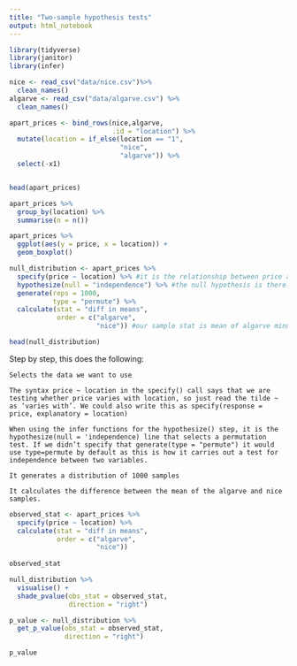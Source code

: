 ```yaml
---
title: "Two-sample hypothesis tests"
output: html_notebook
---
```


```r
library(tidyverse)
library(janitor)
library(infer)
```

```r
nice <- read_csv("data/nice.csv")%>% 
  clean_names()
algarve <- read_csv("data/algarve.csv") %>% 
  clean_names()
```

```r
apart_prices <- bind_rows(nice,algarve, 
                          .id = "location") %>% 
  mutate(location = if_else(location == "1", 
                            "nice", 
                            "algarve")) %>% 
  select(-x1)


head(apart_prices)
```

```r
apart_prices %>% 
  group_by(location) %>% 
  summarise(n = n())
```

```r
apart_prices %>% 
  ggplot(aes(y = price, x = location)) +
  geom_boxplot()
```

```r
null_distribution <- apart_prices %>% 
  specify(price ~ location) %>% #it is the relationship between price and location we are testing. This can also be written like specify(response = price, explanatory = location) 
  hypothesize(null = "independence") %>% #the null hypothesis is there is no relationship i.e. they are independent
  generate(reps = 1000, 
           type = "permute") %>% 
  calculate(stat = "diff in means", 
            order = c("algarve", 
                      "nice")) #our sample stat is mean of algarve minus mean of nice, so this is the order we specify in the calculate step

head(null_distribution)
```

Step by step, this does the following:

    Selects the data we want to use

    The syntax price ~ location in the specify() call says that we are testing whether price varies with location, so just read the tilde ~ as ‘varies with’. We could also write this as specify(response = price, explanatory = location)

    When using the infer functions for the hypothesize() step, it is the hypothesize(null = 'independence) line that selects a permutation test. If we didn’t specify that generate(type = "permute") it would use type=permute by default as this is how it carries out a test for independence between two variables.

    It generates a distribution of 1000 samples

    It calculates the difference between the mean of the algarve and nice samples.


```r
observed_stat <- apart_prices %>% 
  specify(price ~ location) %>% 
  calculate(stat = "diff in means", 
            order = c("algarve", 
                      "nice"))
  
observed_stat
```

```r
null_distribution %>%
  visualise() +
  shade_pvalue(obs_stat = observed_stat, 
               direction = "right")
```

```r
p_value <- null_distribution %>%
  get_p_value(obs_stat = observed_stat, 
              direction = "right")

p_value
```



